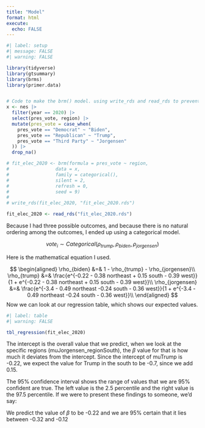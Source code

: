 ```yaml
---
title: "Model"
format: html
execute:
  echo: FALSE
---
```


```r
#| label: setup
#| message: FALSE
#| warning: FALSE

library(tidyverse)
library(gtsummary)
library(brms)
library(primer.data)


# Code to make the brm() model. using write_rds and read_rds to prevent error messages.
x <- nes |> 
  filter(year == 2020) |> 
  select(pres_vote, region) |> 
  mutate(pres_vote = case_when(
    pres_vote == "Democrat" ~ "Biden",
    pres_vote == "Republican" ~ "Trump",
    pres_vote == "Third Party" ~ "Jorgensen"
  )) |>
  drop_na()

# fit_elec_2020 <- brm(formula = pres_vote ~ region,
#                 data = x,
#                 family = categorical(),
#                 silent = 2,
#                 refresh = 0,
#                 seed = 9)
# 
# write_rds(fit_elec_2020, "fit_elec_2020.rds")

fit_elec_2020 <- read_rds("fit_elec_2020.rds")
```

Because I had three possible outcomes, and because there is no natural ordering among the outcomes, I ended up using a categorical model. 

$$ vote_i  \sim Categorical(\rho_{trump}, \rho_{biden}, \rho_{jorgensen}) $$

Here is the mathematical equation I used. 

$$
\begin{aligned}
\rho_{biden}  &=& 1 - \rho_{trump} - \rho_{jorgensen}\\ 
\rho_{trump} &=& \frac{e^{-0.22 - 0.38 northeast + 0.15 south - 0.39 west}}{1 + e^{-0.22 - 0.38 northeast + 0.15 south - 0.39 west}}\\
\rho_{jorgensen} &=& \frac{e^{-3.4 - 0.49 northeast -0.24 south - 0.36 west}}{1 + e^{-3.4 - 0.49 northeast -0.24 south - 0.36 west}}\\
\end{aligned}
$$
Now we can look at our regression table, which shows our expected values.

```r
#| label: table
#| warning: FALSE

tbl_regression(fit_elec_2020)
```

The intercept is the overall value that we predict, when we look at the specific regions (muJorgensen_regionSouth), the $\beta_{}$ value for that is how much it deviates from the intercept. Since the intercept of muTrump is -0.22, we expect the value for Trump in the south to be -0.7, since we add 0.15.

The 95% confidence interval shows the range of values that we are 95% confident are true. The left value is the 2.5 percentile and the right value is the 97.5 percentile. If we were to present these findings to someone, we'd say:

We predict the value of $\beta_{}$ to be -0.22 and we are 95% certain that it lies between -0.32 and -0.12

